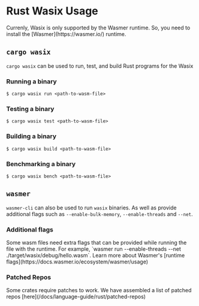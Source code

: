 # Rust Wasix Usage


<Callout type="default" emoji="📦">
  Currenly, Wasix is only supported by the Wasmer runtime. So, you need to
  install the [Wasmer](https://wasmer.io/) runtime.
</Callout>

## `cargo wasix`

`cargo wasix` can be used to run, test, and build Rust programs for the Wasix

### Running a binary

```shell copy
$ cargo wasix run <path-to-wasm-file>
```

### Testing a binary

```shell copy
$ cargo wasix test <path-to-wasm-file>
```

### Building a binary

```shell copy
$ cargo wasix build <path-to-wasm-file>
```

### Benchmarking a binary

```shell copy
$ cargo wasix bench <path-to-wasm-file>
```

## `wasmer`

`wasmer-cli` can also be used to run `wasix` binaries. As well as provide additional flags such as `--enable-bulk-memory`, `--enable-threads` and `--net`.

### Additional flags

<Callout type="info" emoji="ℹ️">
  Some wasm files need extra flags that can be provided while running the file
  with the runtime. For example, `wasmer run --enable-threads --net
  ./target/wasix/debug/hello.wasm`. Learn more about Wasmer's [runtime
  flags](https://docs.wasmer.io/ecosystem/wasmer/usage)
</Callout>

### Patched Repos

<Callout type="default" emoji="📦">
  Some crates require patches to work. We have assembled a list of patched repos
  [here](/docs/language-guide/rust/patched-repos)
</Callout>
